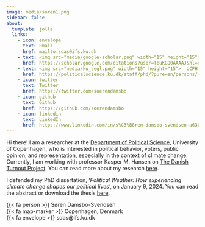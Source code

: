 ```yaml
---
image: media/soren1.png
sidebar: false
about:
  template: jolla
  links:
    - icon: envelope
      text: Email
      href: mailto:sdas@ifs.ku.dk
    - text: <img src="media/google-scholar.png" width="15" height="15"> Google Scholar
      href: https://scholar.google.com/citations?user=TeuKGQ0AAAAJ&hl=en&oi=sra
    - text: <img src="media/ku_segl.png" width="15" height="15">  UCPH researcher profile
      href: https://politicalscience.ku.dk/staff/phd/?pure=en/persons/457325
    - icon: twitter
      text: Twitter
      href: https://twitter.com/soerendamsbo
    - icon: github
      text: Github
      href: https://github.com/soerendamsbo
    - icon: linkedin
      text: LinkedIn
      href: https://www.linkedin.com/in/s%C3%B8ren-damsbo-svendsen-a63051170/
---
```


Hi there! I am a researcher at the [Department of Political Science](https://politicalscience.ku.dk/), University of Copenhagen, who is interested in political behavior, voters, public opinion, and representation, especially in the context of climate change. Currently, I am working with professor Kasper M. Hansen on [The Danish Turnout Project](https://www.kaspermhansen.eu/Research.html). You can read more about my research [here](https://soerendamsbo.github.io/research.html).

I defended my PhD dissertation, '*Political Weather: How experiencing climate change shapes our political lives*', on January 9, 2024. You can read the abstract or download the thesis [here](https://soerendamsbo.github.io/phd-thesis.html).

{{< fa person >}} Søren Damsbo-Svendsen  
{{< fa map-marker >}} Copenhagen, Denmark  
{{< fa envelope >}} sdas@ifs.ku.dk